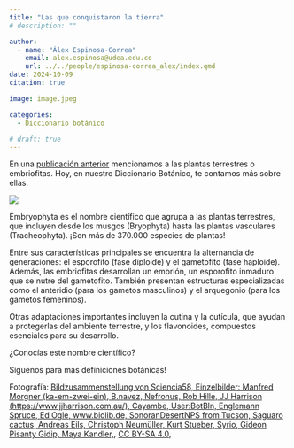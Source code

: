 ```yaml
---
title: "Las que conquistaron la tierra"
# description: ""

author: 
  - name: "Álex Espinosa-Correa"
    email: alex.espinosa@udea.edu.co
    url: ../../people/espinosa-correa_alex/index.qmd
date: 2024-10-09
citation: true

image: image.jpeg

categories:
  - Diccionario botánico

# draft: true
---
```


En una [publicación anterior](../2024-09-23_diccionario-botanico) mencionamos a las plantas terrestres o embriofitas. Hoy, en nuestro Diccionario Botánico, te contamos más sobre ellas.

![](image.jpeg){fig-align="center" fig-alt="Imagen con varias plantas de fondo que representan a las Embryophyta, un grupo de plantas que produce embriones y está conformado por las briofitas y plantas vasculares, conocidas como plantas terrestres. El texto principal dice: «Embryophyta: Grupo de plantas que producen embriones y está conformado por las briofitas y las plantas vasculares. Conocidas como plantas terrestres». En la esquina superior derecha aparece el logotipo de GEOBOTA, y en la esquina inferior izquierda, el título «Diccionario Botánico». En la esquina inferior derecha están los iconos de Facebook e Instagram junto al usuario @geobotaudea."}

Embryophyta es el nombre científico que agrupa a las plantas terrestres, que incluyen desde los musgos (Bryophyta) hasta las plantas vasculares (Tracheophyta). ¡Son más de 370.000 especies de plantas!

Entre sus características principales se encuentra la alternancia de generaciones: el esporofito (fase diploide) y el gametofito (fase haploide). Además, las embriofitas desarrollan un embrión, un esporofito inmaduro que se nutre del gametofito. También presentan estructuras especializadas como el anteridio (para los gametos masculinos) y el arquegonio (para los gametos femeninos).

Otras adaptaciones importantes incluyen la cutina y la cutícula, que ayudan a protegerlas del ambiente terrestre, y los flavonoides, compuestos esenciales para su desarrollo.

¿Conocías este nombre científico?

Síguenos para más definiciones botánicas!

Fotografía: <a href="https://commons.wikimedia.org/wiki/File:Embryophyta_1.png">Bildzusammenstellung von Sciencia58, Einzelbilder: Manfred Morgner (ka-em-zwei-ein), B.navez, Nefronus, Rob Hille, JJ Harrison (https://www.jjharrison.com.au/), Cayambe, User:BotBln, Englemann Spruce, Ed Ogle, www.biolib.de, SonoranDesertNPS from Tucson, Saguaro cactus, Andreas Eils, Christoph Neumüller,  Kurt Stueber, Syrio, Gideon Pisanty Gidip, Maya Kandler,</a>, <a href="https://creativecommons.org/licenses/by-sa/4.0">CC BY-SA 4.0</a>, 
